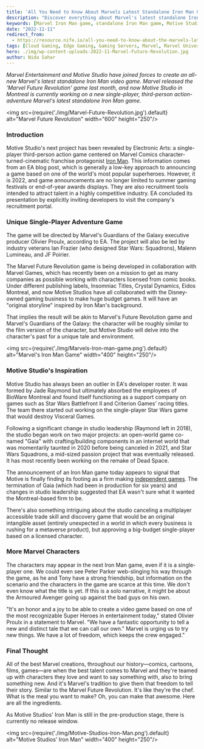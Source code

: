 ```yaml
---
title: 'All You Need to Know About Marvels Latest Standalone Iron Man Game'
description: "Discover everything about Marvel's latest standalone Iron Man game, developed by Motive Studio. Learn about the game's unique features, its development team, and what to expect from this exciting new title. Explore the potential for Marvel's Iron Man to bring a fresh and immersive single-player experience to fans of the Marvel Universe."
keywords: [Marvel Iron Man game, standalone Iron Man game, Motive Studio, Marvel Entertainment, single-player action game, Marvel video game, Iron Man game news, upcoming Marvel games, video game development]
date: "2022-11-11"
redirect_from: 
  - https://resource.nife.io/all-you-need-to-know-about-the-marvels-latest-standalone-iron-man-game/
tags: [Cloud Gaming, Edge Gaming, Gaming Servers, Marvel, Marvel Universe]
hero: ./img/wp-content-uploads-2022-11-Marvel-Future-Revolution.jpg
author: Nida Sahar
---
```


_Marvel Entertainment and Motive Studio have joined forces to create an all-new Marvel's latest standalone Iron Man video game. Marvel released the ‘Marvel Future Revolution' game last month, and now Motive Studio in Montreal is currently working on a new single-player, third-person action-adventure Marvel's latest standalone Iron Man game._

<img src={require('./img/Marvel-Future-Revolution.jpg').default} alt="Marvel Future Revolution" width="600" height="250"/>
<br/>


 

### Introduction

Motive Studio's next project has been revealed by Electronic Arts: a single-player third-person action game centered on Marvel Comics character-turned-cinematic franchise protagonist [Iron Man](https://en.wikipedia.org/wiki/Iron_Man). This information comes from an EA blog post, which is generally a low-key approach to announcing a game based on one of the world's most popular superheroes. However, it is 2022, and game announcements are no longer limited to summer gaming festivals or end-of-year awards displays. They are also recruitment tools intended to attract talent in a highly competitive industry. EA concluded its presentation by explicitly inviting developers to visit the company's recruitment portal.

### Unique Single-Player Adventure Game

The game will be directed by Marvel's Guardians of the Galaxy executive producer Olivier Proulx, according to EA. The project will also be led by industry veterans Ian Frazier (who designed Star Wars: Squadrons), Malenn Lumineau, and JF Poirier.

The Marvel Future Revolution game is being developed in collaboration with Marvel Games, which has recently been on a mission to get as many companies as possible working with characters licensed from comic books. Under different publishing labels, Insomniac Titles, Crystal Dynamics, Eidos Montreal, and now Motive Studios have all collaborated with the Disney-owned gaming business to make huge budget games. It will have an "original storyline" inspired by Iron Man's background.

That implies the result will be akin to Marvel's Future Revolution game and Marvel's Guardians of the Galaxy: the character will be roughly similar to the film version of the character, but Motive Studio will delve into the character's past for a unique tale and environment.

<img src={require('./img/Marvels-Iron-man-game.png').default} alt="Marvel's Iron Man Game" width="400" height="250"/>
<br/>


 

### Motive Studio's Inspiration

Motive Studio has always been an outlier in EA's developer roster. It was formed by Jade Raymond but ultimately absorbed the employees of BioWare Montreal and found itself functioning as a support company on games such as Star Wars Battlefront II and Criterion Games' racing titles. The team there started out working on the single-player Star Wars game that would destroy Visceral Games.

Following a significant change in studio leadership (Raymond left in 2018), the studio began work on two major projects: an open-world game co-named "Gaia" with crafting/building components in an internet world that was momentarily taunted in 2020 before being canceled in 2021, and Star Wars Squadrons, a mid-sized passion project that was eventually released. It has most recently been working on the remake of Dead Space.

The announcement of an Iron Man game today appears to signal that Motive is finally finding its footing as a firm making [independent games](/blog/top-cloud-servers-to-opt-for-to-skyrocket-your-gaming-experience/). The termination of Gaia (which had been in production for six years) and changes in studio leadership suggested that EA wasn't sure what it wanted the Montreal-based firm to be.

There's also something intriguing about the studio canceling a multiplayer accessible trade skill and discovery game that would be an original intangible asset (entirely unexpected in a world in which every business is rushing for a metaverse product), but approving a big-budget single-player based on a licensed character.

### More Marvel Characters

The characters may appear in the next Iron Man game, even if it is a single-player one. We could even see Peter Parker web-slinging his way through the game, as he and Tony have a strong friendship, but information on the scenario and the characters in the game are scarce at this time. We don't even know what the title is yet. If this is a solo narrative, it might be about the Armoured Avenger going up against the bad guys on his own.

"It's an honor and a joy to be able to create a video game based on one of the most recognizable Super Heroes in entertainment today," stated Olivier Proulx in a statement to Marvel. "We have a fantastic opportunity to tell a new and distinct tale that we can call our own." Marvel is urging us to try new things. We have a lot of freedom, which keeps the crew engaged."

### Final Thought

All of the best Marvel creations, throughout our history—comics, cartoons, films, games—are when the best talent comes to Marvel and they're teamed up with characters they love and want to say something with, also to bring something new. And it's Marvel's tradition to give them that freedom to tell their story. Similar to the Marvel Future Revolution. It's like they're the chef. What is the meal you want to make? Oh, you can make that awesome. Here are all the ingredients.

As Motive Studios' Iron Man is still in the pre-production stage, there is currently no release window.

<img src={require('./img/Motive-Studios-Iron-Man.png').default} alt="Motive Studios' Iron Man" width="400" height="250"/>
<br/>


 

